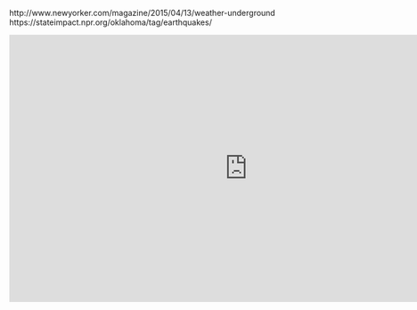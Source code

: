 http://www.newyorker.com/magazine/2015/04/13/weather-underground
https://stateimpact.npr.org/oklahoma/tag/earthquakes/


<iframe width="853" height="480" src="https://www.youtube.com/embed/AIu3b0WhMgs?rel=0" frameborder="0" allowfullscreen></iframe>

